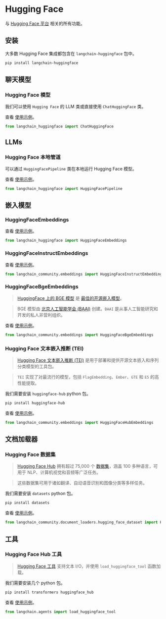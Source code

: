 # Hugging Face

与 [Hugging Face 平台](https://huggingface.co/) 相关的所有功能。

## 安装

大多数 Hugging Face 集成都包含在 `langchain-huggingface` 包中。

```bash
pip install langchain-huggingface
```

## 聊天模型

### Hugging Face 模型

我们可以使用 `Hugging Face` 的 LLM 类或直接使用 `ChatHuggingFace` 类。

查看 [使用示例](/docs/integrations/chat/huggingface)。

```python
from langchain_huggingface import ChatHuggingFace
```

## LLMs

### Hugging Face 本地管道

可以通过 `HuggingFacePipeline` 类在本地运行 Hugging Face 模型。

查看 [使用示例](/docs/integrations/llms/huggingface_pipelines)。

```python
from langchain_huggingface import HuggingFacePipeline
```

## 嵌入模型

### HuggingFaceEmbeddings

查看 [使用示例](/docs/integrations/text_embedding/huggingfacehub)。

```python
from langchain_huggingface import HuggingFaceEmbeddings
```

### HuggingFaceInstructEmbeddings

查看 [使用示例](/docs/integrations/text_embedding/instruct_embeddings)。

```python
from langchain_community.embeddings import HuggingFaceInstructEmbeddings
```

### HuggingFaceBgeEmbeddings

>[HuggingFace 上的 BGE 模型](https://huggingface.co/BAAI/bge-large-en) 是 [最佳的开源嵌入模型](https://huggingface.co/spaces/mteb/leaderboard)。

>BGE 模型由 [北京人工智能学会 (BAAI)](https://en.wikipedia.org/wiki/Beijing_Academy_of_Artificial_Intelligence) 创建。`BAAI` 是从事人工智能研究和开发的私人非营利组织。

查看 [使用示例](/docs/integrations/text_embedding/bge_huggingface)。

```python
from langchain_community.embeddings import HuggingFaceBgeEmbeddings
```

### Hugging Face 文本嵌入推断 (TEI)

>[Hugging Face 文本嵌入推断 (TEI)](https://huggingface.co/docs/text-generation-inference/index) 是用于部署和提供开源文本嵌入和序列分类模型的工具包。

> `TEI` 实现了对最流行的模型，包括 `FlagEmbedding`、`Ember`、`GTE` 和 `E5` 的高性能提取。

我们需要安装 `huggingface-hub` python 包。

```bash
pip install huggingface-hub
```

查看 [使用示例](/docs/integrations/text_embedding/text_embeddings_inference)。

```python
from langchain_community.embeddings import HuggingFaceHubEmbeddings
```

## 文档加载器

### Hugging Face 数据集

>[Hugging Face Hub](https://huggingface.co/docs/hub/index) 拥有超过 75,000 个 [数据集](https://huggingface.co/docs/hub/index#datasets)，涵盖 100 多种语言，可用于 NLP、计算机视觉和音频等广泛任务。

> 这些数据集可用于诸如翻译、自动语音识别和图像分类等多样任务。

我们需要安装 `datasets` python 包。

```bash
pip install datasets
```

查看 [使用示例](/docs/integrations/document_loaders/hugging_face_dataset)。

```python
from langchain_community.document_loaders.hugging_face_dataset import HuggingFaceDatasetLoader
```

## 工具

### Hugging Face Hub 工具

>[Hugging Face 工具](https://huggingface.co/docs/transformers/v4.29.0/en/custom_tools) 支持文本 I/O，并使用 `load_huggingface_tool` 函数加载。

我们需要安装几个 python 包。

```bash
pip install transformers huggingface_hub
```

查看 [使用示例](/docs/integrations/tools/huggingface_tools)。

```python
from langchain.agents import load_huggingface_tool
```